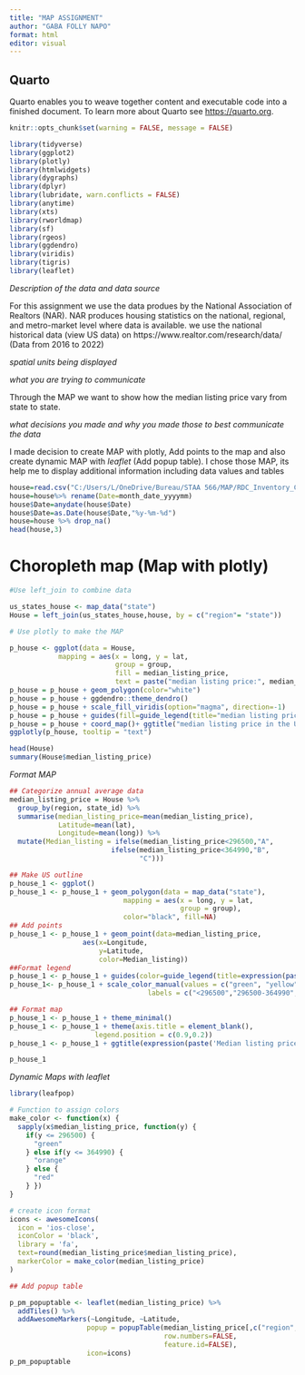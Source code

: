 ```yaml
---
title: "MAP ASSIGNMENT"
author: "GABA FOLLY NAPO"
format: html
editor: visual
---
```


## Quarto

Quarto enables you to weave together content and executable code into a finished document. To learn more about Quarto see <https://quarto.org>.



```r
knitr::opts_chunk$set(warning = FALSE, message = FALSE)
```



```r
library(tidyverse)
library(ggplot2)
library(plotly)
library(htmlwidgets)
library(dygraphs)
library(dplyr)
library(lubridate, warn.conflicts = FALSE)
library(anytime)
library(xts)
library(rworldmap)
library(sf)
library(rgeos)
library(ggdendro)
library(viridis)
library(tigris)
library(leaflet)
```


*Description of the data and data source*

For this assignment we use the data produes by the National Association of Realtors (NAR). NAR produces housing statistics on the national, regional, and metro-market level where data is available. we use the national historical data (view US data) on https://www.realtor.com/research/data/ (Data from 2016 to 2022)

*spatial units being displayed*

*what you are trying to communicate*

Through the MAP we want to show how the median listing price vary from state to state.

*what decisions you made and why you made those to best communicate the data*

I made decision to create MAP with plotly, Add points to the map and also create dynamic MAP with *leaflet* (Add popup table). I chose those MAP, its help me to display additional information including data values and tables

```r
house=read.csv("C:/Users/L/OneDrive/Bureau/STAA 566/MAP/RDC_Inventory_Core_Metrics_State_History.csv",header = TRUE)
house=house%>% rename(Date=month_date_yyyymm)
house$Date=anydate(house$Date)
house$Date=as.Date(house$Date,"%y-%m-%d")
house=house %>% drop_na()
head(house,3)

```

# Choropleth map (Map with plotly)


```r
#Use left_join to combine data

us_states_house <- map_data("state")
House = left_join(us_states_house,house, by = c("region"= "state"))

# Use plotly to make the MAP

p_house <- ggplot(data = House,
            mapping = aes(x = long, y = lat,
                          group = group, 
                          fill = median_listing_price,
                          text = paste("median listing price:", median_listing_price)))
p_house = p_house + geom_polygon(color="white")
p_house = p_house + ggdendro::theme_dendro()
p_house = p_house + scale_fill_viridis(option="magma", direction=-1)
p_house = p_house + guides(fill=guide_legend(title="median listing price in the USA"))
p_house = p_house + coord_map()+ ggtitle("median listing price in the USA")
ggplotly(p_house, tooltip = "text")
```




```r
head(House)
summary(House$median_listing_price)
```


*Format MAP*

```r
## Categorize annual average data
median_listing_price = House %>%
  group_by(region, state_id) %>%
  summarise(median_listing_price=mean(median_listing_price),
            Latitude=mean(lat), 
            Longitude=mean(long)) %>%
  mutate(Median_listing = ifelse(median_listing_price<296500,"A", 
                         ifelse(median_listing_price<364990,"B",
                                "C")))

## Make US outline
p_house_1 <- ggplot()
p_house_1 <- p_house_1 + geom_polygon(data = map_data("state"),
                            mapping = aes(x = long, y = lat,
                                          group = group),
                            color="black", fill=NA)
## Add points
p_house_1 <- p_house_1 + geom_point(data=median_listing_price,
                  aes(x=Longitude,
                      y=Latitude,
                      color=Median_listing))
##Format legend
p_house_1 <- p_house_1 + guides(color=guide_legend(title=expression(paste("Median listing Price", ("$")))))
p_house_1<- p_house_1 + scale_color_manual(values = c("green", "yellow", "red"),
                                  labels = c("<296500","296500-364990","\u2265 364990"))

## Format map
p_house_1 <- p_house_1 + theme_minimal() 
p_house_1 <- p_house_1 + theme(axis.title = element_blank(),
                     legend.position = c(0.9,0.2))
p_house_1 <- p_house_1 + ggtitle(expression(paste('Median listing price in the USA')))

p_house_1
```


*Dynamic Maps with leaflet*


```r
library(leafpop)

# Function to assign colors
make_color <- function(x) {
  sapply(x$median_listing_price, function(y) {
    if(y <= 296500) {
      "green"
    } else if(y <= 364990) {
      "orange"
    } else {
      "red"
    } })
}

# create icon format
icons <- awesomeIcons(
  icon = 'ios-close',
  iconColor = 'black',
  library = 'fa',   
  text=round(median_listing_price$median_listing_price), 
  markerColor = make_color(median_listing_price)
)

## Add popup table

p_pm_popuptable <- leaflet(median_listing_price) %>%
  addTiles() %>%
  addAwesomeMarkers(~Longitude, ~Latitude,
                   popup = popupTable(median_listing_price[,c("region","state_id","median_listing_price")], 
                                      row.numbers=FALSE,
                                      feature.id=FALSE),
                   icon=icons)
p_pm_popuptable
```




